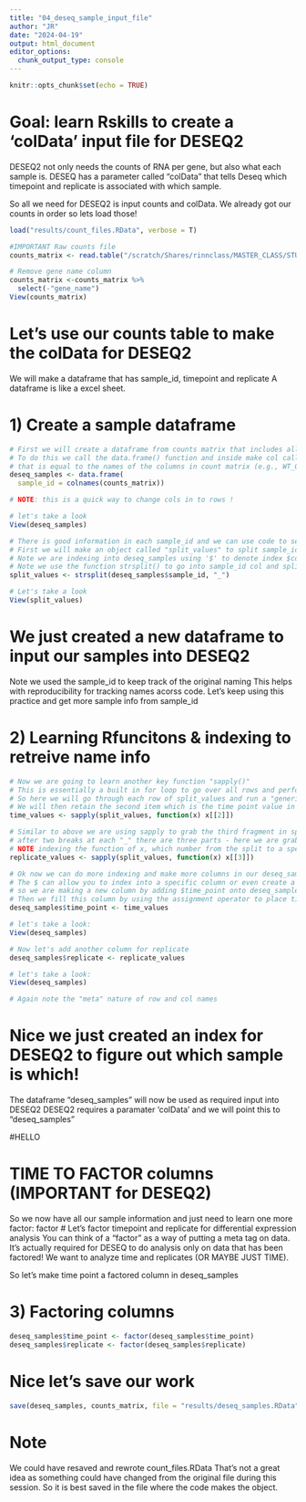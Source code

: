 ```yaml
---
title: "04_deseq_sample_input_file"
author: "JR"
date: "2024-04-19"
output: html_document
editor_options: 
  chunk_output_type: console
---
```


```r
knitr::opts_chunk$set(echo = TRUE)
```


# Goal: learn Rskills to create a 'colData' input file for DESEQ2
DESEQ2 not only needs the counts of RNA per gene, but also what each sample is.
DESEQ has a parameter called "colData" that tells Deseq which timepoint and replicate
is associated with which sample. 

So all we need for DESEQ2 is input counts and colData. We already got our counts in order so lets load those!
```r

load("results/count_files.RData", verbose = T)

#IMPORTANT Raw counts file
counts_matrix <- read.table("/scratch/Shares/rinnclass/MASTER_CLASS/STUDENTS/kali4487/MASTER_CLASS/lessons/04_RNAseq_Dox/01_Mouse_dox_wt/dox_long/dox_long_output/star_salmon/salmon.merged.gene_counts.tsv", header=TRUE, row.names=1)

# Remove gene name column
counts_matrix <-counts_matrix %>% 
  select(-"gene_name") 
View(counts_matrix)

```


# Let's use our counts table to make the colData for DESEQ2 
We will make a dataframe that has sample_id, timepoint and replicate
A dataframe is like a excel sheet.

# 1) Create a sample dataframe
```R
# First we will create a dataframe from counts matrix that includes all the column names
# To do this we call the data.frame() function and inside make col called sample_id
# that is equal to the names of the columns in count matrix (e.g., WT_0_1)
deseq_samples <- data.frame(
  sample_id = colnames(counts_matrix))

# NOTE: this is a quick way to change cols in to rows !

# let's take a look
View(deseq_samples)

# There is good information in each sample_id and we can use code to separate out.
# First we will make an object called "split_values" to split sample_id by any underscore
# Note we are indexing into deseq_samples using '$' to denote index $column_name
# Note we use the function strsplit() to go into sample_id col and split at " _ "
split_values <- strsplit(deseq_samples$sample_id, "_")

# Let's take a look 
View(split_values)
```

# We just created a new dataframe to input our samples into DESEQ2
Note we used the sample_id to keep track of the original naming
This helps with reproducibility for tracking names acorss code.
Let's keep using this practice and get more sample info from sample_id

# 2) Learning Rfuncitons & indexing to retreive name info
```R
# Now we are going to learn another key function "sapply()"
# This is essentially a built in for loop to go over all rows and perform the same function.
# So here we will go through each row of split_values and run a "generic function(x)" 
# We will then retain the second item which is the time point value in sample_id
time_values <- sapply(split_values, function(x) x[[2]])

# Similar to above we are using sapply to grab the third fragment in split_values
# after two breaks at each "_" there are three parts - here we are grabbing the 3rd 
# NOTE indexing the function of x, which number from the split to a specific number with [[ ]]
replicate_values <- sapply(split_values, function(x) x[[3]])

# Ok now we can do more indexing and make more columns in our deseq_samples dataframe!
# The $ can allow you to index into a specific column or even create a new one.
# so we are making a new column by adding $time_point onto deseq_sample. 
# Then we fill this column by using the assignment operator to place time points in
deseq_samples$time_point <- time_values

# let's take a look:
View(deseq_samples)

# Now let's add another column for replicate
deseq_samples$replicate <- replicate_values

# let's take a look:
View(deseq_samples)

# Again note the "meta" nature of row and col names

```
# Nice we just created an index for DESEQ2 to figure out which sample is which!
The dataframe "deseq_samples" will now be used as required input into DESEQ2
DESEQ2 requires a paramater 'colData'  and we will point this to "deseq_samples"

#HELLO

# TIME TO FACTOR columns (IMPORTANT for DESEQ2)
So we now have all our sample information and just need to learn one more factor:
factor
# Let's factor timepoint and replicate for differential expression analysis
You can think of a "factor" as a way of putting a meta tag on data. 
It's actually required for DESEQ to do analysis only on data that has been factored!
We want to analyze time and replicates (OR MAYBE JUST TIME).

So let's make time point a factored column in deseq_samples

# 3) Factoring columns
```R

deseq_samples$time_point <- factor(deseq_samples$time_point)
deseq_samples$replicate <- factor(deseq_samples$replicate)

```

# Nice let's save our work
```r

save(deseq_samples, counts_matrix, file = "results/deseq_samples.RData")

```
# Note 
We could have resaved and rewrote count_files.RData
That's not a great idea as something could have changed from the original 
file during this session. So it is best saved in the file where the code makes the object.


